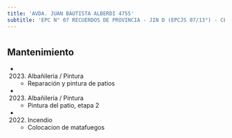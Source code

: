 ```yaml
---
title: 'AVDA. JUAN BAUTISTA ALBERDI 4755'
subtitle: 'EPC N° 07 RECUERDOS DE PROVINCIA - JIN D (EPCJS 07/13°) - CENOF CENTRO ALBERDI'
---
```


#


## Mantenimiento

*  (2023) Albañileria / Pintura 
    + Reparación y pintura de patios

*  (2023) Albañileria / Pintura 
    + Pintura del patio, etapa 2

*  (2022) Incendio 
    + Colocacion de matafuegos



